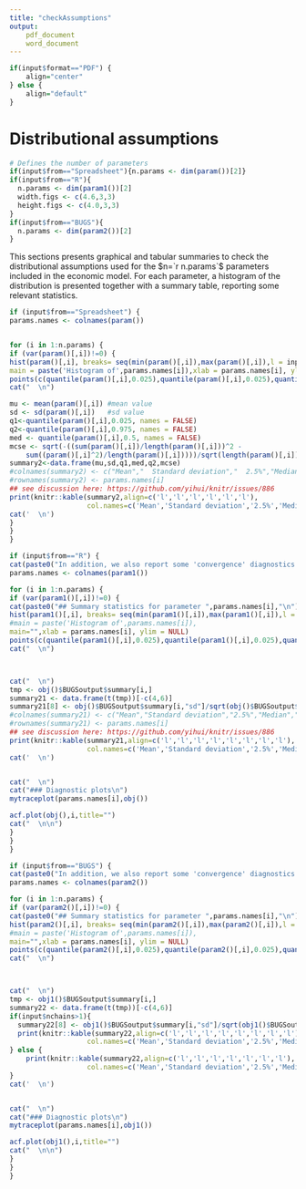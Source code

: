 ```yaml
---
title: "checkAssumptions"
output: 
	pdf_document
	word_document
---
```

```r
if(input$format=="PDF") {
    align="center"
} else {
    align="default"
}
```

# Distributional assumptions 
```r
# Defines the number of parameters 
if(input$from=="Spreadsheet"){n.params <- dim(param())[2]}
if(input$from=="R"){
  n.params <- dim(param1())[2]
  width.figs <- c(4.6,3,3)
  height.figs <- c(4.0,3,3)
} 
if(input$from=="BUGS"){
  n.params <- dim(param2())[2]
}
```

This sections presents graphical and tabular summaries to check the distributional assumptions used for the $n=`r n.params`$ parameters included in the economic model.  For each parameter, a histogram of the distribution is presented together with a summary table, reporting some relevant statistics.



```r
if (input$from=="Spreadsheet") {
params.names <- colnames(param())


for (i in 1:n.params) {
if (var(param()[,i])!=0) {
hist(param()[,i], breaks= seq(min(param()[,i]),max(param()[,i]),l = input$bins+1),
main = paste('Histogram of',params.names[i]),xlab = params.names[i], ylim = NULL)
points(c(quantile(param()[,i],0.025),quantile(param()[,i],0.025),quantile(param()[,i],0.975)),c(0,0,0),lwd=5,type='l')
cat("  \n")

mu <- mean(param()[,i]) #mean value
sd <- sd(param()[,i])   #sd value
q1<-quantile(param()[,i],0.025, names = FALSE) 
q2<-quantile(param()[,i],0.975, names = FALSE) 
med <- quantile(param()[,i],0.5, names = FALSE)
mcse <- sqrt(-((sum(param()[,i])/length(param()[,i]))^2 - 
	sum((param()[,i]^2)/length(param()[,i]))))/sqrt(length(param()[,i]))
summary2<-data.frame(mu,sd,q1,med,q2,mcse) 
#colnames(summary2) <- c("Mean","  Standard deviation","  2.5%","Median"," 97.5%","Monte Carlo SE")
#rownames(summary2) <- params.names[i]
## see discussion here: https://github.com/yihui/knitr/issues/886
print(knitr::kable(summary2,align=c('l','l','l','l','l','l'),
                   col.names=c('Mean','Standard deviation','2.5%','Median','97.5%','Monte Carlo SE')))
cat('  \n')
}
}
}
```


```r
if (input$from=="R") {
cat(paste0("In addition, we also report some 'convergence' diagnostics plots. \nThe leftmost graph shows a _traceplot_ of the ",obj()$n.chains," monitored Markov Chains, while the rightmost graph shows an _autocorrelation_ plot.\n\n"))
params.names <- colnames(param1())

for (i in 1:n.params) {
if (var(param1()[,i])!=0) {
cat(paste0("## Summary statistics for parameter ",params.names[i],"\n"))
hist(param1()[,i], breaks= seq(min(param1()[,i]),max(param1()[,i]),l = input$bins+1),
#main = paste('Histogram of',params.names[i]),
main="",xlab = params.names[i], ylim = NULL)
points(c(quantile(param1()[,i],0.025),quantile(param1()[,i],0.025),quantile(param1()[,i],0.975)),c(0,0,0),lwd=5,type='l')
cat("  \n")



cat("  \n")
tmp <- obj()$BUGSoutput$summary[i,]
summary21 <- data.frame(t(tmp))[-c(4,6)]
summary21[8] <- obj()$BUGSoutput$summary[i,"sd"]/sqrt(obj()$BUGSoutput$summary[i,"n.eff"])
#colnames(summary21) <- c("Mean","Standard deviation","2.5%","Median","97.5%","Rhat","n.eff","Monte Carlo SE")
#rownames(summary21) <- params.names[i]
## see discussion here: https://github.com/yihui/knitr/issues/886
print(knitr::kable(summary21,align=c('l','l','l','l','l','l','l','l'),
                   col.names=c('Mean','Standard deviation','2.5%','Median','97.5%','Rhat','n.eff','Monte Carlo SE')))
cat('  \n')


cat("  \n")
cat("### Diagnostic plots\n")
mytraceplot(params.names[i],obj())

acf.plot(obj(),i,title="")
cat("  \n\n")
}
}
}
```

```r
if (input$from=="BUGS") {
cat(paste0("In addition, we also report some 'convergence' diagnostics plots. \nThe leftmost graph shows a _traceplot_ of the ",obj1()$n.chains," monitored Markov Chains, while the rightmost graph shows an _autocorrelation_ plot.\n\n"))
params.names <- colnames(param2())

for (i in 1:n.params) {
if (var(param2()[,i])!=0) {
cat(paste0("## Summary statistics for parameter ",params.names[i],"\n"))
hist(param2()[,i], breaks= seq(min(param2()[,i]),max(param2()[,i]),l = input$bins+1),
#main = paste('Histogram of',params.names[i]),
main="",xlab = params.names[i], ylim = NULL)
points(c(quantile(param2()[,i],0.025),quantile(param2()[,i],0.025),quantile(param2()[,i],0.975)),c(0,0,0),lwd=5,type='l')
cat("  \n")



cat("  \n")
tmp <- obj1()$BUGSoutput$summary[i,]
summary22 <- data.frame(t(tmp))[-c(4,6)]
if(input$nchains>1){
  summary22[8] <- obj1()$BUGSoutput$summary[i,"sd"]/sqrt(obj1()$BUGSoutput$summary[i,"n.eff"])
  print(knitr::kable(summary22,align=c('l','l','l','l','l','l','l','l'),
                   col.names=c('Mean','Standard deviation','2.5%','Median','97.5%','Rhat','n.eff','Monte Carlo SE')))
} else {
    print(knitr::kable(summary22,align=c('l','l','l','l','l','l','l'),
                   col.names=c('Mean','Standard deviation','2.5%','Median','97.5%')))
}
cat('  \n')


cat("  \n")
cat("### Diagnostic plots\n")
mytraceplot(params.names[i],obj1())

acf.plot(obj1(),i,title="")
cat("  \n\n")
}
}
}
```
